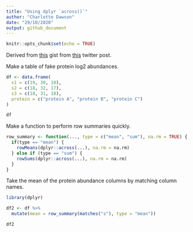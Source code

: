 ```yaml
---
title: "Using dplyr `across()`"
author: "Charlotte Dawson"
date: "29/10/2020"
output: github_document
---
```


```r
knitr::opts_chunk$set(echo = TRUE)
```

Derived from [this](https://gist.github.com/mattansb/eb7d5dbe92e129f462c2f1288efd1615) gist from [this](https://mobile.twitter.com/mattansb/status/1320643417693630465) twitter post.

Make a table of fake protein log2 abundances.

```r
df <- data.frame(
  s1 = c(19, 30, 18),
  s2 = c(18, 32, 17),
  s3 = c(18, 31, 18),
  protein = c("protein A", "protein B", "protein C")
)

df
```

Make a function to perform row summaries quickly.

```r
row_summary <- function(..., type = c("mean", "sum"), na.rm = TRUE) {
  if(type == "mean") {
    rowMeans(dplyr::across(...), na.rm = na.rm)
  } else if (type == "sum") {
    rowSums(dplyr::across(...), na.rm = na.rm)
  } 
}
```

Take the mean of the protein abundance columns by matching column names.

```r
library(dplyr)

df2 <- df %>% 
  mutate(mean = row_summary(matches("s"), type = "mean"))

df2
```
